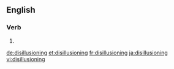 ==English==

===Verb===
{{head|en}}

# {{present participle of|disillusion}}

[[de:disillusioning]]
[[et:disillusioning]]
[[fr:disillusioning]]
[[ja:disillusioning]]
[[vi:disillusioning]]